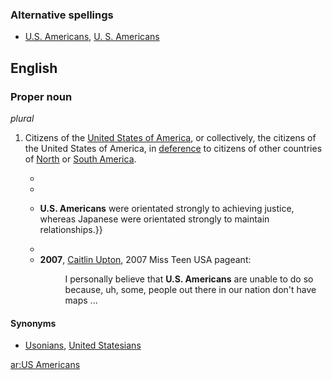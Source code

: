 ===Alternative spellings===
{{rfc-level|header line in prolog, before first L2 header}}
* [[U.S. Americans]], [[U. S. Americans]]

==English==

===Proper noun===
{{en-proper noun}} ''plural''

# {{uncommon}} {{plural of|US American}}  Citizens of the [[United States of America]], or collectively, the citizens of the United States of America, in [[deference]] to citizens of other countries of [[North America|North]] or [[South America]].
#* {{quote-book
|year=1940
|author=Louis Adamič
|title=From many lands
|page=273
|passage=Like most Latin Americans, these Venezuelan friends drank moderately and slowly — not, like most ‘'''US Americans''',’ to get the stuff down;}}
#* {{quote-book
|year=1990
|author=American Chemical Society
|title=Chemical Abstracts: Key to the world's chemical literature
|page=370
|volume=113
|passage=The frequency distribution of GP Ib phenotypes in the German population was similar to that reported for '''U.S. Americans''' of Caucasian origin.}}
#* {{quote-book
|year=2002
|author=William B. Gudykunst & Bella Mody
|title=Handbook of international and intercultural communication
|page=150
|passage=Ohbuchi et al. (1999) had 264 '''U.S. Americans''' and 207 Japanese self-report {{...}} '''U.S. Americans''' were orientated strongly to achieving justice, whereas Japanese were orientated strongly to maintain relationships.}}
#* {{quote-book
|year=2004
|author=Gwyneth Olofsson
|title=When in Rome or Rio or Riyadh—: cultural Q&As for successful business behavior around the world
|page=56
|passage=I've heard a Canadian say that citizens of the U.S. should really be called ''[[US-ian|USians]],'' but somehow I don't think it will catch on. Instead, if you talk about '''U.S. Americans''', Canadians, Brazilians, and so on, nobody should be offended.}}
#* '''2007''', [[w:Caitlin Upton|Caitlin Upton]], 2007 Miss Teen USA pageant:
#*: I personally believe that '''U.S. Americans''' are unable to do so because, uh, some, people out there in our nation don't have maps ...

====Synonyms====
* [[Usonians]], [[United Statesians]]

[[ar:US Americans]]